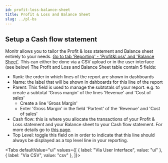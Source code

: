 ```yaml
---
id: profit-loss-balance-sheet
title: Profit & Loss and Balance Sheet
slug: ../pl-bs
---
```





## Setup a Cash flow statement
Monitr allows you to tailor the Profit & loss statement and Balance sheet entirely to your needs. [Go to tab 'Reporting' - 'Profit&Loss' and 'Balance Sheet'](https://app.monitr.be/dashboard/organisations/entities/definitions/mapping).
This can either be done via a CSV upload or in the user interface (see below)
The Profit and Loss and Balance Sheet table contain 5 fields:
- Rank: the order in which lines of the report are shown in dashboards
- Name: the label that will be shown in dahboards for this line of the report
- Parent: This field is used to manage the subtotals of your report. e.g. to create a subtotal 'Gross margin'  of the lines 'Revenue' and 'Cost of sales'
    - Create a line 'Gross Margin'
    - Enter 'Gross Margin' in the field 'Partent' of the 'Revenue' and 'Cost of sales'
- Cash flow: this is where you allocate the transactions of your Profit & Loss statement and your Balance sheet to your Cash flow statement. For more details go to [this page](./cash-flow).
- Top Level: toggle this field on in order to indicate that this line should always be displayed as a top level line in your reporting.

<Tabs
  defaultValue="ui"
  values={[
    { label: "Via User Interface", value: "ui" },
    { label: "Via CSV", value: "csv" },
  ]}>
<TabItem value="csv">
    <PLBSTabCSV />
</TabItem>
<TabItem value="ui">
    <PLBSTabUI />
</TabItem>
</Tabs>
